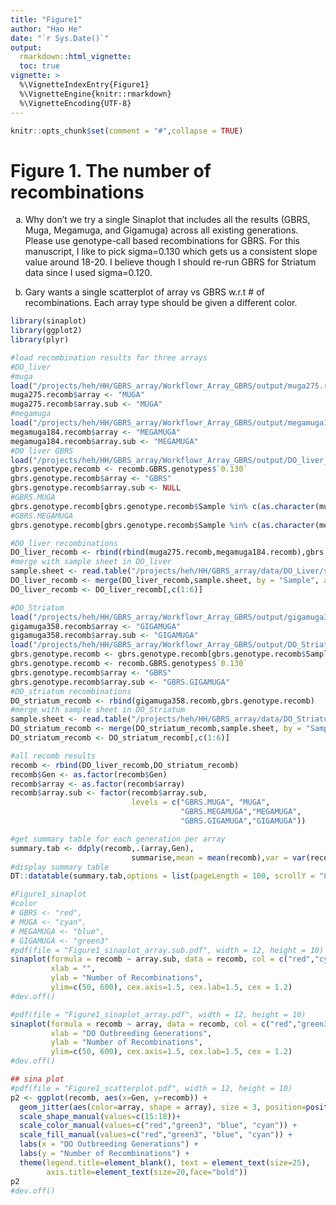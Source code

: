 ```yaml
---
title: "Figure1"
author: "Hao He"
date: "`r Sys.Date()`"
output: 
  rmarkdown::html_vignette:
  toc: true
vignette: >
  %\VignetteIndexEntry{Figure1}
  %\VignetteEngine{knitr::rmarkdown}
  %\VignetteEncoding{UTF-8}
---
```


```r
knitr::opts_chunk$set(comment = "#",collapse = TRUE)
```

# Figure 1. The number of recombinations
a) Why don’t we try a single Sinaplot that includes all the results (GBRS, Muga, Megamuga, and Gigamuga) across all existing generations. 
Please use genotype-call based recombinations for GBRS. 
For this manuscript, I like to pick sigma=0.130 which gets us a consistent slope value around 18-20. 
I believe though I should re-run GBRS for Striatum data since I used sigma=0.120.

b) Gary wants a single scatterplot of array vs GBRS w.r.t # of recombinations. 
Each array type should be given a different color.

```r
library(sinaplot)
library(ggplot2)
library(plyr)

#load recombination results for three arrays
#DO_liver
#muga
load("/projects/heh/HH/GBRS_array/Workflowr_Array_GBRS/output/muga275.recomb.RData")
muga275.recomb$array <- "MUGA"
muga275.recomb$array.sub <- "MUGA"
#megamuga
load("/projects/heh/HH/GBRS_array/Workflowr_Array_GBRS/output/megamuga184.recomb.RData")
megamuga184.recomb$array <- "MEGAMUGA"
megamuga184.recomb$array.sub <- "MEGAMUGA"
#DO liver GBRS
load("/projects/heh/HH/GBRS_array/Workflowr_Array_GBRS/output/DO_liver_recomb.GBRS.genotypes.RData")
gbrs.genotype.recomb <- recomb.GBRS.genotypes$`0.130`
gbrs.genotype.recomb$array <- "GBRS"
gbrs.genotype.recomb$array.sub <- NULL
#GBRS.MUGA
gbrs.genotype.recomb[gbrs.genotype.recomb$Sample %in% c(as.character(muga275.recomb$Sample)),"array.sub"] <- "GBRS.MUGA"
#GBRS.MEGAMUGA
gbrs.genotype.recomb[gbrs.genotype.recomb$Sample %in% c(as.character(megamuga184.recomb$Sample)),"array.sub"] <- "GBRS.MEGAMUGA"

#DO_liver recombinations
DO_liver_recomb <- rbind(rbind(muga275.recomb,megamuga184.recomb),gbrs.genotype.recomb)
#merge with sample sheet in DO_liver
sample.sheet <- read.table("/projects/heh/HH/GBRS_array/data/DO_Liver/sample_sheet.tsv", header = TRUE)
DO_liver_recomb <- merge(DO_liver_recomb,sample.sheet, by = "Sample", all.x = TRUE)
DO_liver_recomb <- DO_liver_recomb[,c(1:6)]

#DO_Striatum
load("/projects/heh/HH/GBRS_array/Workflowr_Array_GBRS/output/gigamuga358.recomb.RData")
gigamuga358.recomb$array <- "GIGAMUGA"
gigamuga358.recomb$array.sub <- "GIGAMUGA"
load("/projects/heh/HH/GBRS_array/Workflowr_Array_GBRS/output/DO_Striatum_recomb.GBRS.genotypes.RData")
gbrs.genotype.recomb <- gbrs.genotype.recomb[gbrs.genotype.recomb$Sample %in% gigamuga358.recomb$Sample,]
gbrs.genotype.recomb <- recomb.GBRS.genotypes$`0.130`
gbrs.genotype.recomb$array <- "GBRS"
gbrs.genotype.recomb$array.sub <- "GBRS.GIGAMUGA"
#DO_striatum recombinations
DO_striatum_recomb <- rbind(gigamuga358.recomb,gbrs.genotype.recomb)
#merge with sample sheet in DO_Striatum
sample.sheet <- read.table("/projects/heh/HH/GBRS_array/data/DO_Striatum/sample_sheet.tsv", header = TRUE)
DO_striatum_recomb <- merge(DO_striatum_recomb,sample.sheet, by = "Sample", all.x = TRUE)
DO_striatum_recomb <- DO_striatum_recomb[,c(1:6)]

#all recomb results
recomb <- rbind(DO_liver_recomb,DO_striatum_recomb)
recomb$Gen <- as.factor(recomb$Gen)
recomb$array <- as.factor(recomb$array)
recomb$array.sub <- factor(recomb$array.sub, 
                           levels = c("GBRS.MUGA", "MUGA", 
                                      "GBRS.MEGAMUGA","MEGAMUGA",
                                      "GBRS.GIGAMUGA","GIGAMUGA"))

#get summary table for each generation per array
summary.tab <- ddply(recomb,.(array,Gen),
                           summarise,mean = mean(recomb),var = var(recomb), n= length(recomb))
#display summary table
DT::datatable(summary.tab,options = list(pageLength = 100, scrollY = "800px", scrollX = "20px"))

#Figure1_sinaplot
#color
# GBRS <- "red",
# MUGA <- "cyan",
# MEGAMUGA <- "blue",
# GIGAMUGA <- "green3"
#pdf(file = "Figure1_sinaplot_array.sub.pdf", width = 12, height = 10)
sinaplot(formula = recomb ~ array.sub, data = recomb, col = c("red","cyan","red","blue","red","green3"), pch = c(15,18,15,17,15,16), bty = "n",
         xlab = "",
         ylab = "Number of Recombinations",
         ylim=c(50, 600), cex.axis=1.5, cex.lab=1.5, cex = 1.2)
#dev.off()

#pdf(file = "Figure1_sinaplot_array.pdf", width = 12, height = 10)
sinaplot(formula = recomb ~ array, data = recomb, col = c("red","green3","blue","cyan"), pch = c(15:18), bty = "n",
         xlab = "DO Outbreeding Generations",
         ylab = "Number of Recombinations",
         ylim=c(50, 600), cex.axis=1.5, cex.lab=1.5, cex = 1.2)
#dev.off()

## sina plot
#pdf(file = "Figure1_scatterplot.pdf", width = 12, height = 10)
p2 <- ggplot(recomb, aes(x=Gen, y=recomb)) + 
  geom_jitter(aes(color=array, shape = array), size = 3, position=position_jitter(0.25))+
  scale_shape_manual(values=c(15:18))+
  scale_color_manual(values=c("red","green3", "blue", "cyan")) +
  scale_fill_manual(values=c("red","green3", "blue", "cyan")) +
  labs(x = "DO Outbreeding Generations") +
  labs(y = "Number of Recombinations") +
  theme(legend.title=element_blank(), text = element_text(size=25), 
        axis.title=element_text(size=20,face="bold"))
p2
#dev.off()
```

